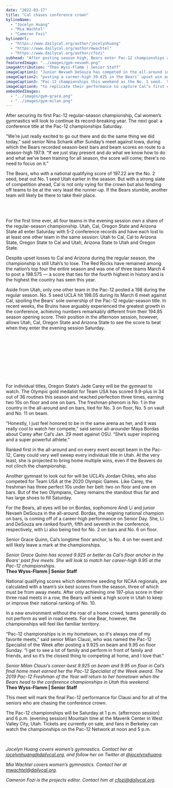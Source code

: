 ```yaml
---
date: "2022-03-17"
title: "Cal chases conference crown"
bylineName:
  - "Jocelyn Huang"
  - "Mia Wachtel"
  - "Cameron Fozi"
bylineUrl:
  - "https://www.dailycal.org/author/jocelynhuang"
  - "https://www.dailycal.org/author/mwachtel"
  - "https://www.dailycal.org/author/cfozi"
subhead: "After posting season high, Bears enter Pac-12 championships as No. 2 seed"
featuredImage: "../images/gym-nevaeh.png"
imageAttribution: "Theo Wyss-Flamm | Senior Staff"
imageCaption1: "Junior Nevaeh DeSouza has competed in the all-around in all of Cal’s meets this season,"
imageCaption2: "posting a career-high 39.625 in the Bears’ upset win against Utah, which enters the"
imageCaption3: "Pac-12 championships this weekend as the No. 1 seed.  She and her teammates will look"
imageCaption4: "to replicate their performance to capture Cal’s first conference championship."
embeddedImages:
  - "../images/gym-grace.png"
  - "../images/gym-milan.png"
---
```



After securing its first Pac-12 regular-season championship, Cal women’s gymnastics will look to continue its record-breaking year. The next goal: a conference title at the Pac-12 championships Saturday.

“We’re just really excited to go out there and do the same thing we did today,” said senior Nina Schank after Sunday’s meet against Iowa, during which the Bears recorded season-best bars and beam scores en route to a season-high 197.9. “If we just stay present and do what we know how to do and what we’ve been training for all season, the score will come; there's no need to focus on it.”

The Bears, who with a national qualifying score of 197.22 are the No. 2 seed, beat out No. 1 seed Utah earlier in the season. But with a strong slate of competition ahead, Cal is not only vying for the crown but also fending off teams to be at the very least the runner-up. If the Bears stumble, another team will likely be there to take their place.

<br />
<GymTotals />
<br />

For the first time ever, all four teams in the evening session own a share of the regular-season championship. Utah, Cal, Oregon State and Arizona State all enter Saturday with 5-2 conference records and have each lost to at least one other team in the same session: Utah to Cal, Cal to Arizona State, Oregon State to Cal and Utah, Arizona State to Utah and Oregon State.

Despite upset losses to Cal and Arizona during the regular season, the championship is still Utah’s to lose. The Red Rocks have remained among the nation’s top four the entire season and was one of three teams March 4 to post a 198.575 — a score that ties for the fourth highest in history and is the highest the country has seen this year.

Aside from Utah, only one other team in the Pac-12 posted a 198 during the regular season. No. 5 seed UCLA hit 198.05 during its March 6 meet against Cal, spoiling the Bears’ sole ownership of the Pac-12 regular-season title. In recent weeks, the Bruins have arguably experienced the greatest growth in the conference, achieving numbers remarkably different from their 194.85 season opening score. Their position in the afternoon session, however, allows Utah, Cal, Oregon State and Arizona State to see the score to beat when they enter the evening session Saturday.

<br />
<GymVault />
<br />
<br />
<GymBars />
<br />
<br />
<GymBeam />
<br />
<br />
<GymFloor />
<br />

For individual titles, Oregon State’s Jade Carey will be the gymnast to watch. The Olympic gold medalist for Team USA has scored 9.9-plus in 34 out of 36 routines this season and reached perfection three times, earning two 10s on floor and one on bars. The freshman phenom is No. 1 in the country in the all-around and on bars, tied for No. 3 on floor, No. 5 on vault and No. 11 on beam.

“Honestly, I just feel honored to be in the same arena as her, and it was really cool to watch her compete,” said senior all-arounder Maya Bordas about Carey after Cal’s Jan. 29 meet against OSU. “She’s super inspiring and a super powerful athlete.”

Ranked first in the all-around and on every event except beam in the Pac-12, Carey could very well sweep every individual title in Utah. At the very least, she is projected to bring home multiple wins, even if the Beavers do not clinch the championship.

Another gymnast to look out for will be UCLA’s Jordan Chiles, who also competed for Team USA at the 2020 Olympic Games. Like Carey, the freshman has three perfect 10s under her belt: two on floor and one on bars. But of the two Olympians, Carey remains the standout thus far and has large shoes to fill Saturday.

For the Bears, all eyes will be on Bordas, sophomore Andi Li and junior Nevaeh DeSouza in the all-around. Bordas, the reigning national champion on bars, is coming off of a career-high performance on Senior Day. She, Li and DeSouza are ranked fourth, fifth and seventh in the conference, respectively, with Li also being tied for No. 2 on bars and No. 6 on floor.

Senior Grace Quinn, Cal’s longtime floor anchor, is No. 4 on her event and will likely leave a mark at the championships.

<GatsbyImage
  alt="Photo of Senior Grace Quinn on floor"
  image={getImage(props.localImages[0])}
/>
<body>
  <em>
    Senior Grace Quinn has scored 9.925 or better as Cal’s floor anchor in the
    Bears’ past five meets. She will look to match her career-high 9.95 at the
    Pac-12 championships.
  </em>
  <br />
  <b>Theo Wyss-Flamm | Senior Staff</b>
</body>

<br />

National qualifying scores which determine seeding for NCAA regionals, are calculated with a team’s six best scores from the season, three of which must be from away meets. After only achieving one 197-plus score in their three road meets in a row, the Bears will seek a high score in Utah to keep or improve their national ranking of No. 10.

In a new environment without the roar of a home crowd, teams generally do not perform as well in road meets. For one Bear, however, the championships will feel like familiar territory.

“Pac-12 championships is in my hometown, so it's always one of my favorite meets,” said senior Milan Clausi, who was named the Pac-12 Specialist of the Week after posting a 9.925 on beam and 9.95 on floor Sunday. “I get to see a lot of family and perform in front of family and friends, and so it’s the closest thing to competing at home, and I love that.”

<GatsbyImage
  alt="Photo of Senior Milan Clausi on beam"
  image={getImage(props.localImages[1])}
/>

<body>
  <em>
    Senior Milan Clausi’s career-best 9.925 on beam and 9.95 on floor in Cal’s
    final home meet earned her the Pac-12 Specialist of the Week award. The 2019
    Pac-12 Freshman of the Year will return to her hometown when the Bears head
    to the conference championships in Utah this weekend.
  </em>
  <br />
  <b>Theo Wyss-Flamm | Senior Staff</b>
</body>

<br />

This meet will mark the final Pac-12 performance for Clausi and for all of the seniors who are chasing the conference crown.

The Pac-12 championships will be Saturday at 1 p.m. (afternoon session) and 6 p.m. (evening session) Mountain time at the Maverik Center in West Valley City, Utah. Tickets are currently on sale, and fans in Berkeley can watch the championships on the Pac-12 Network at noon and 5 p.m.

<br />

_Jocelyn Huang covers women’s gymnastics. Contact her at [jocelynhuang@dailycal.org](mailto:jocelynhuang@dailycal.org), and follow her on Twitter at [@jocelynxhuang](https://twitter.com/jocelynxhuang)._

_Mia Wachtel covers women’s gymnastics. Contact her at [mwachtel@dailycal.org](mailto:mwachtel@dailycal.org)._

_Cameron Fozi is the projects editor. Contact him at [cfozi@dailycal.org](mailto:cfozi@dailycal.org)._
